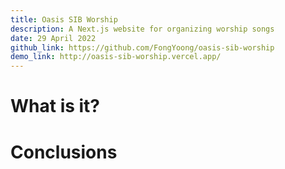 ---
title: Oasis SIB Worship
description: A Next.js website for organizing worship songs
date: 29 April 2022
github_link: https://github.com/FongYoong/oasis-sib-worship
demo_link: http://oasis-sib-worship.vercel.app/
---

# What is it?

# Conclusions
